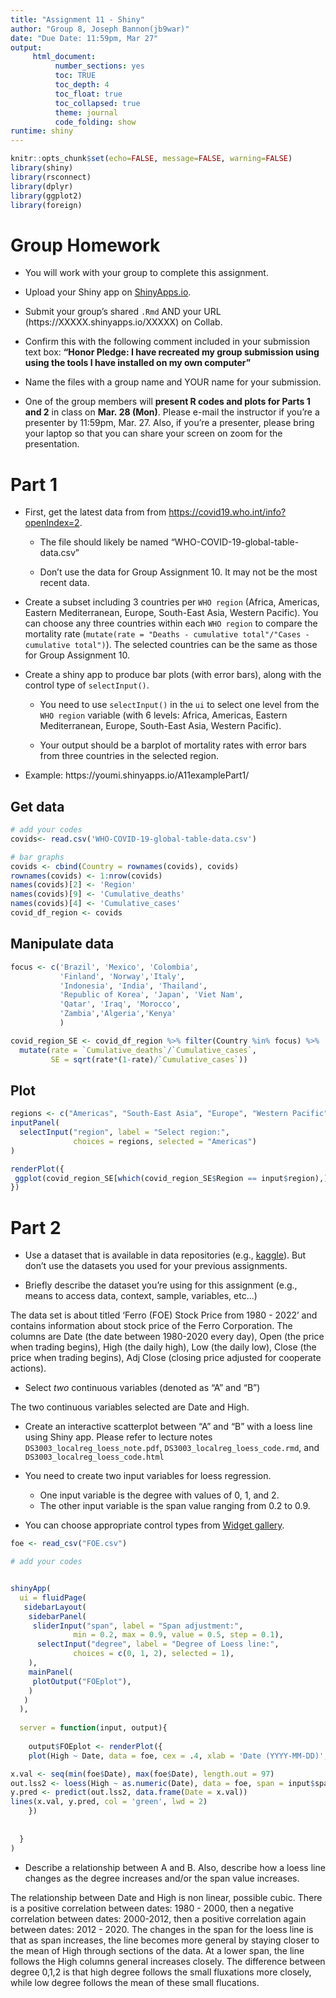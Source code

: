---
title: "Assignment 11 - Shiny"
author: "Group 8, Joseph Bannon(jb9war)"
date: "Due Date: 11:59pm, Mar 27"
output:
     html_document:
          number_sections: yes
          toc: TRUE
          toc_depth: 4
          toc_float: true
          toc_collapsed: true
          theme: journal
          code_folding: show
runtime: shiny    
---

```{r setup, include=FALSE}
knitr::opts_chunk$set(echo=FALSE, message=FALSE, warning=FALSE)
library(shiny)
library(rsconnect)
library(dplyr)
library(ggplot2)
library(foreign)
```

# Group Homework 

- You will work with your group to complete this assignment.

- Upload your Shiny app on [ShinyApps.io](https://www.shinyapps.io).

- Submit your group's shared `.Rmd` AND your URL (https://XXXXX.shinyapps.io/XXXXX) on Collab.

- Confirm this with the following comment included in your submission text box: **"Honor Pledge: I have recreated my group submission using using the tools I have installed on my own computer"**
    
- Name the files with a group name and YOUR name for your submission.

- One of the group members will **present R codes and plots for Parts 1 and 2** in class on **Mar. 28 (Mon)**. Please e-mail the instructor if you're a presenter by 11:59pm, Mar. 27. Also, if you're a presenter, please bring your laptop so that you can share your screen on zoom for the presentation.

# Part 1



- First, get the latest data from from [https://covid19.who.int/info?openIndex=2](https://covid19.who.int/info?openIndex=2).
      
   - The file should likely be named "WHO-COVID-19-global-table-data.csv"
      
   - Don't use the data for Group Assignment 10. It may not be the most recent data. 

- Create a subset including 3 countries per `WHO region` (Africa, Americas, Eastern Mediterranean, Europe, South-East Asia, Western Pacific). You can choose any three countries within each `WHO region` to compare the mortality rate (`mutate(rate = "Deaths - cumulative total"/"Cases - cumulative total")`). The selected countries can be the same as those for Group Assignment 10.

- Create a shiny app to produce bar plots (with error bars), along with the control type of `selectInput()`.

     - You need to use `selectInput()` in the `ui` to select one level from the `WHO region` variable (with 6 levels: Africa, Americas, Eastern Mediterranean, Europe, South-East Asia, Western Pacific). 
     
     - Your output should be a barplot of mortality rates with error bars from three countries in the selected region. 

- Example: https://youmi.shinyapps.io/A11examplePart1/

## Get data


```{r}
# add your codes 
covids<- read.csv('WHO-COVID-19-global-table-data.csv')
```

```{r}
# bar graphs
covids <- cbind(Country = rownames(covids), covids)
rownames(covids) <- 1:nrow(covids)
names(covids)[2] <- 'Region'
names(covids)[9] <- 'Cumulative_deaths'
names(covids)[4] <- 'Cumulative_cases'
covid_df_region <- covids
```

## Manipulate data
```{r}
focus <- c('Brazil', 'Mexico', 'Colombia', 
           'Finland', 'Norway','Italy',
           'Indonesia', 'India', 'Thailand',
           'Republic of Korea', 'Japan', 'Viet Nam',
           'Qatar', 'Iraq', 'Morocco',
           'Zambia','Algeria','Kenya'
           )

covid_region_SE <- covid_df_region %>% filter(Country %in% focus) %>%
  mutate(rate = `Cumulative_deaths`/`Cumulative_cases`, 
         SE = sqrt(rate*(1-rate)/`Cumulative_cases`))
```

## Plot

```{r}
regions <- c("Americas", "South-East Asia", "Europe", "Western Pacific", "Eastern Mediterranean","Africa")
inputPanel(
  selectInput("region", label = "Select region:",
              choices = regions, selected = "Americas")
)

renderPlot({
 ggplot(covid_region_SE[which(covid_region_SE$Region == input$region),], aes(x=Country, y=rate)) + geom_col(fill = 'light blue') + theme(axis.text.x=element_text(angle=90, hjust=1), text = element_text(size = 20) ) + geom_errorbar(aes(ymin=rate-1.96*SE, ymax=rate+1.96*SE), width=.2) + labs(x = 'WHO: # Reported Deaths / # Reported Cases', y = 'Mortality rate', title=paste0("Mortality rate grouped by Region: ", input$region))
})

```
# Part 2

- Use a dataset that is available in data repositories (e.g., [kaggle](https://www.kaggle.com/datasets)). But don't use the datasets you used for your previous assignments.

- Briefly describe the dataset you're using for this assignment (e.g., means to access data, context, sample, variables, etc...)
  
  
The data set is about titled 'Ferro (FOE) Stock Price from 1980 - 2022' and contains information about stock price of the Ferro Corporation. The columns are Date (the date between 1980-2020 every day), Open (the price when trading begins), High (the daily high), Low (the daily low), Close (the price when trading begins), Adj Close (closing price adjusted for cooperate actions).
   
- Select *two* continuous variables (denoted as "A" and "B") 


The two continuous variables selected are Date and High.


- Create an interactive scatterplot between "A" and "B" with a loess line using Shiny app. Please refer to lecture notes `DS3003_localreg_loess_note.pdf`, `DS3003_localreg_loess_code.rmd`, and `DS3003_localreg_loess_code.html` 

- You need to create two input variables for loess regression. 

    - One input variable is the degree with values of 0, 1, and 2.
    - The other input variable is the span value ranging from 0.2 to 0.9.
   
- You can choose appropriate control types from [Widget gallery](https://shiny.rstudio.com/gallery/widget-gallery.html).
 
```{r}
foe <- read_csv("FOE.csv")

```

     
```{r}
# add your codes 


shinyApp(
  ui = fluidPage(
   sidebarLayout(
    sidebarPanel( 
     sliderInput("span", label = "Span adjustment:",
              min = 0.2, max = 0.9, value = 0.5, step = 0.1),
      selectInput("degree", label = "Degree of Loess line:",
              choices = c(0, 1, 2), selected = 1),
    ),
    mainPanel(
     plotOutput("FOEplot"),
    )
   )
  ),
  
  server = function(input, output){
    
    output$FOEplot <- renderPlot({
    plot(High ~ Date, data = foe, cex = .4, xlab = 'Date (YYYY-MM-DD)',  ylab = 'Stock Price High (dollars)', main = 'loess regression of Date vs Stock Price High') 

x.val <- seq(min(foe$Date), max(foe$Date), length.out = 97)
out.lss2 <- loess(High ~ as.numeric(Date), data = foe, span = input$span, degree = as.numeric(input$degree))
y.pred <- predict(out.lss2, data.frame(Date = x.val))
lines(x.val, y.pred, col = 'green', lwd = 2)
    })
    
    
  }                                  
)

```

- Describe a relationship between A and B. Also, describe how a loess line changes as the degree increases and/or the span value increases.

The relationship between Date and High is non linear, possible cubic. There is a positive correlation between dates: 1980 - 2000, then a negative correlation between dates: 2000-2012, then a positive correlation again between dates: 2012 - 2020. The changes in the span for the loess line is that as span increases, the line becomes more general by staying closer to the mean of High through sections of the data. At a lower span, the line follows the High columns general increases closely. The difference between degree 0,1,2 is that high degree follows the small fluxations more closely, while low degree follows the mean of these small flucations. 

